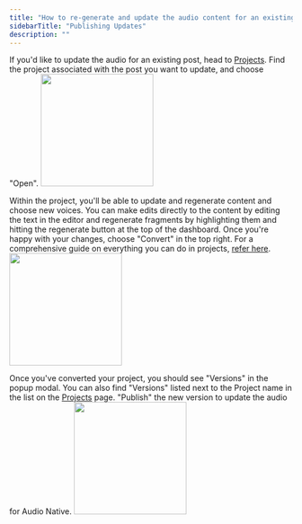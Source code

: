 ```yaml
---
title: "How to re-generate and update the audio content for an existing post"
sidebarTitle: "Publishing Updates"
description: ""
---
```

If you'd like to update the audio for an existing post, head to [Projects](https://elevenlabs.io/app/projects).
Find the project associated with the post you want to update, and choose "Open".
<img height="200" src="/documentation/audio-native/images/publishing_an_1.png" />

Within the project, you'll be able to update and regenerate content and choose new voices. 
You can make edits directly to the content by editing the text in the editor and regenerate fragments by highlighting them and hitting the regenerate button at the top of the dashboard.
Once you're happy with your changes, choose "Convert" in the top right. For a comprehensive guide on everything you can do in projects, [refer here](https://elevenlabs.io/docs/projects/overview#settings-and-buttons).
<img height="200" src="/documentation/audio-native/images/publishing_an_2.png" />

Once you've converted your project, you should see "Versions" in the popup modal. You can also find "Versions" listed next to the Project name in the list on the [Projects](https://elevenlabs.io/app/projects) page.
"Publish" the new version to update the audio for Audio Native. 
<img height="200" src="/documentation/audio-native/images/publishing_an_3.png" />

